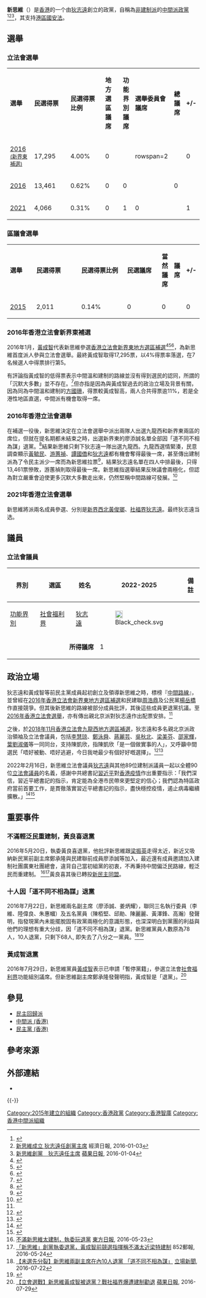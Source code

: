 {{香港政黨表
|中文名稱=新思維
|英文名稱=Third Side
|黨徽文件名 = [[File:Third_Side_Logo_2021.jpg|150px]]
|色彩編碼={{Party meta/color/新思維 (香港)}}
|組織形式=擔保有限公司
|註冊編號=2314298
|註冊名稱=新思維政策有限公司
|主席=[[狄志遠|狄志遠]]
|頭銜1=副主席
|姓名1=[[黃俊瑯|黃俊瑯]]、崔定邦
|頭銜2=秘書長
|姓名2=
|頭銜3=總幹事
|姓名3=[[陳家偉_(政治人物)|陳家偉]]
|頭銜4=司庫
|姓名4=
|創立=2016年1月3日
|總部= {{HKG}}[[九龍|九龍]][[油麻地|油麻地]][[彌敦道|彌敦道]]574號和富商業大廈26樓
|黨員人數=
|象徵顏色=
|簡稱=
|政黨口號= 新形勢·新思維
|政治派系= [[中間派_(香港)|中間派]]、[[非建制派|非建制]]
|意識形態= [[自由主義|自由主義]]<br>[[參與式民主|參與式民主]]
|政治立场= [[中間派|中間]]
|立法會議席={{Composition bar|1|90|hex={{Party meta/color/新思維 (香港)}}}}
|區議會議席={{Composition bar|0|479|hex={{Party meta/color/新思維 (香港)}}}}
|選舉委員會選委數目={{Infobox political party/seats|1|1500|hex={{Party meta/color/新思維 (香港)}}}}
|行政會議議席=
|人大代表數目=
|網站={{URL|http://www.thirdside.org.hk/}}
}}
'''新思維'''（{{lang-en|Third Side}}）是[[香港|香港]]的一个由[[狄志遠|狄志遠]]創立的政黨，自稱為[[非建制派|非建制派]]的[[中間派_(香港)|中間派]][[政黨|政黨]]<ref>{{cite news|url=http://orientaldaily.on.cc/cnt/news/20151029/00184_003.html|title=寧靜致遠：中間路線新思維|publisher=[[東方日報_(香港)|東方日報]]|date=2015-10-29|language=zh-hant|accessdate=2016-08-17|archive-date=2017-02-22|archive-url=https://web.archive.org/web/20170222123302/http://orientaldaily.on.cc/cnt/news/20151029/00184_003.html|dead-url=no}}</ref><ref>[https://topick.hket.com/article/1129161/%E6%96%B0%E6%80%9D%E7%B6%AD%E6%88%90%E7%AB%8B%20%E7%8B%84%E5%BF%97%E9%81%A0%E4%BB%BB%E5%89%B5%E9%BB%A8%E4%B8%BB%E5%B8%AD 新思維成立 狄志遠任創黨主席] {{Wayback|url=https://topick.hket.com/article/1129161/%E6%96%B0%E6%80%9D%E7%B6%AD%E6%88%90%E7%AB%8B%20%E7%8B%84%E5%BF%97%E9%81%A0%E4%BB%BB%E5%89%B5%E9%BB%A8%E4%B8%BB%E5%B8%AD |date=20180227214008 }} 經濟日報, 2016-01-03</ref><ref>[https://hk.news.appledaily.com/local/daily/article/20160104/19438143 新思維創黨　狄志遠任主席] {{Wayback|url=https://hk.news.appledaily.com/local/daily/article/20160104/19438143 |date=20180122001155 }} [[蘋果日報_(香港)|蘋果日報]], 2016-01-04</ref>，其支持[[港區國安法|港區國安法]]。

==選舉==
===立法會選舉===
{| class="wikitable" width="55%" style="text-align:center"
|- style="background:#dbc799; color:black" align=center
| width="3%" | '''選舉''' 
| width="6%" | '''民選得票'''
| width="6%" | '''民選得票比例'''
| width="5%" |  '''地方選區議席'''
| width="5%" |  '''功能界別議席'''
| width="5%" |  '''選舉委員會議席'''
| width="1%" |  '''總議席'''
| width="3%" |  '''+/-'''
|-
|[[2016年香港立法會新界東地方選區補選|2016<br><small>(新界東補選)</small>]] || 17,295  || 4.00% || 0 || {{n/a}} || rowspan=2 {{n/a}} || {{Composition bar|0|1|hex=#1975bc}} || {{Steady}} 0
|-
|[[2016年香港立法會選舉|2016]] || 13,461 || 0.62% || 0 || 0 || {{Composition bar|0|70|hex=#1975bc}} || {{Steady}} 0
|-
|[[2021年香港立法會選舉|2021]] || 4,066 || 0.31% || 0 || 1 || 0 || {{Composition bar|1|90|hex=#1975bc}} || {{increase}} 1
|}

===區議會選舉===
{| class="wikitable" width="50%" style="text-align:center"
|- style="background:#b6e6a5; color:black" align=center
| width="3%" | '''選舉''' 
| width="6%" | '''民選得票'''
| width="6%" | '''民選得票比例'''
| width="6%" | '''民選議席'''
| width="6%" | '''當然議席'''
| width="1%" |  '''議席'''
| width="3%" |  '''+/-'''
|-
|[[2015年香港區議會選舉|2015]] || 2,011 {{Steady}} || 0.14% {{Steady}} || 0 || 0 || {{Composition bar|0|458|hex=#029493}} || 0 {{Steady}}
|}

===2016年香港立法會新界東補選===
2016年1月，[[黃成智|黃成智]]代表新思維參選[[2016年香港立法會新界東地方選區補選|香港立法會新界東地方選區補選]]<ref>{{Cite web |url=http://hk.on.cc/hk/bkn/cnt/news/20160108/bkn-20160108231212606-0108_00822_001.html |title=新思維派黃成智出戰新東補選　否認𠝹票 |access-date=2016-01-25 |archive-date=2016-02-03 |archive-url=https://web.archive.org/web/20160203102615/http://hk.on.cc/hk/bkn/cnt/news/20160108/bkn-20160108231212606-0108_00822_001.html |dead-url=no }}</ref><ref>{{Cite web |url=http://hk.apple.nextmedia.com/news/art/20150808/19247914 |title=黃成智狄志遠組「新思維」擬參選 |access-date=2016-01-25 |archive-date=2017-06-11 |archive-url=https://web.archive.org/web/20170611213128/http://hk.apple.nextmedia.com/news/art/20150808/19247914 |dead-url=no }}</ref><ref>{{Cite web |url=https://hk.news.yahoo.com/%E6%96%B0%E6%80%9D%E7%B6%AD%E9%BB%83%E6%88%90%E6%99%BA%E5%87%BA%E6%88%B0%E7%AB%8B%E6%B3%95%E6%9C%83%E6%96%B0%E7%95%8C%E6%9D%B1%E8%A3%9C%E9%81%B8-151700187.html |title=新思維黃成智出戰立法會新界東補選 |access-date=2016-01-25 |archive-date=2017-07-12 |archive-url=https://web.archive.org/web/20170712081435/https://hk.news.yahoo.com/%E6%96%B0%E6%80%9D%E7%B6%AD%E9%BB%83%E6%88%90%E6%99%BA%E5%87%BA%E6%88%B0%E7%AB%8B%E6%B3%95%E6%9C%83%E6%96%B0%E7%95%8C%E6%9D%B1%E8%A3%9C%E9%81%B8-151700187.html |dead-url=no }}</ref>，為新思維首度派人參與立法會選舉。最終黃成智取得17,295票，以4%得票率落選，在7名候選人中得票排行第5。

有評論指黃成智的低得票表示中間溫和建制的路線並沒有得到選民的認同，所謂的「沉默大多數」並不存在。<ref>{{cite web|author1=劉細良|title=分析新界東補選結果|url=http://programme.rthk.hk/rthk/tv/programme.php?name=tv/pentaprismII&d=2016-02-29&p=4101&e=344461&m=episode|publisher=香港電台|accessdate=2016-03-09|archive-date=2016-03-09|archive-url=https://web.archive.org/web/20160309105340/http://programme.rthk.hk/rthk/tv/programme.php?name=tv%2FpentaprismII&d=2016-02-29&p=4101&e=344461&m=episode|dead-url=no}}</ref>但亦指是因為與黃成智過去的政治立場及背景有關，因為同為中間溫和建制的[[方國珊|方國珊]]，得票較黃成智高，兩人合共得票逾11%，若是全港性地區直選，中間派有機會取得一席。

===2016年香港立法會選舉===
在補選一役後，新思維決定在立法會選舉中派出兩隊人出選九龍西和新界東兩區的席位，但就在提名期都未結束之時，出選新界東的廖添誠名單全部因「道不同不相為謀」退黨。<ref>{{Cite web |url=https://thestandnews.com/politics/%E6%9C%AA%E9%81%B8%E5%85%88%E5%88%86%E8%A3%82-%E6%96%B0%E6%80%9D%E7%B6%AD%E5%85%A9%E5%89%AF%E4%B8%BB%E5%B8%AD%E5%9C%A8%E5%85%A710%E4%BA%BA%E9%80%80%E9%BB%A8-%E9%81%93%E4%B8%8D%E5%90%8C%E4%B8%8D%E7%9B%B8%E7%82%BA%E8%AC%80/ |title=新思維兩副主席在內10人退黨　「道不同不相為謀」 |access-date=2016-12-11 |archive-date=2020-09-29 |archive-url=https://web.archive.org/web/20200929152719/https://www.thestandnews.com/politics/%E6%9C%AA%E9%81%B8%E5%85%88%E5%88%86%E8%A3%82-%E6%96%B0%E6%80%9D%E7%B6%AD%E5%85%A9%E5%89%AF%E4%B8%BB%E5%B8%AD%E5%9C%A8%E5%85%A710%E4%BA%BA%E9%80%80%E9%BB%A8-%E9%81%93%E4%B8%8D%E5%90%8C%E4%B8%8D%E7%9B%B8%E7%82%BA%E8%AC%80/ |dead-url=no }}</ref>結果新思維只剩下狄志遠一隊出選九龍西。九龍西選情緊湊，民意調查顯示[[黃毓民|黃毓民]]、[[游蕙禎|游蕙禎]]、[[譚國僑|譚國僑]]和[[狄志遠|狄志遠]]都有機會奪得最後一席，甚至傳出建制派為了令民主派少一席而為新思維拉票<ref name=":0">{{Cite web|title=狄志遠非親生仔 建制派拒過票 - 東方日報|url=https://orientaldaily.on.cc/cnt/news/20160909/00176_016.html|accessdate=2019-12-02|work=orientaldaily.on.cc|archive-date=2020-11-24|archive-url=https://web.archive.org/web/20201124011119/https://orientaldaily.on.cc/cnt/news/20160909/00176_016.html|dead-url=no}}</ref>，結果狄志遠名單在四人中排最後，只得13,461票慘敗，游蕙禎則取得最後一席。新思維指選舉結果反映議會兩極化，但認為對立嚴重會迫使更多沉默大多數走出來，仍然堅稱中間路線可發展。<ref>{{Cite web |url=http://hk.on.cc/hk/bkn/cnt/news/20160906/bkn-20160906133819890-0906_00822_001.html |title=立會選舉：副主席腳頭差？新思維記招冧橫額 |access-date=2016-12-11 |archive-date=2017-02-22 |archive-url=https://web.archive.org/web/20170222073432/http://hk.on.cc/hk/bkn/cnt/news/20160906/bkn-20160906133819890-0906_00822_001.html |dead-url=no }}</ref>

===2021年香港立法會選舉===
新思維將派兩名成員參選、分別是[[新界西北選區|新界西北]][[黃俊瑯|黃俊瑯]]、[[社會福利界功能界別|社福界]][[狄志遠|狄志遠]]。最终狄志遠当选。
==議員==
===立法會議員===
{| class="wikitable" border="3"
|+ 
! 界別 !! 選區 !! 姓名  !! 2022-2025 !! 備註
|-
|rowspan=1|[[功能界別|功能界別]]||rowspan=1|[[社會福利界功能界別|社會福利界]]||[[狄志遠|狄志遠]]||[[File:Black_check.svg|20px]]||
|- style="text-align:center; background:#E9E9E9"
|colspan="3" align="right"|'''所得議席'''||1||
|}
</div>

== 政治立場 ==
狄志遠和黃成智等前民主黨成員起初創立及領導新思維之時，標榜『[[中間派_(香港)|中間路線]]』，並曾經在[[2016年香港立法會新界東地方選區補選|2016年香港立法會新界東地方選區補選]]和民建聯[[周浩鼎|周浩鼎]]及公民黨[[楊岳橋|楊岳橋]]作直接競爭。但其後新思維的路線被部分成員批評，其後這些成員更退黨抗議。至[[2016年香港立法會選舉|2016年香港立法會選舉]]，亦有傳出親北京派對狄志遠作出配票安排。<ref name=":0" />

之後，於[[2018年11月香港立法會九龍西地方選區補選|2018年11月香港立法會九龍西地方選區補選]]，狄志遠和多名親北京派政治領袖及立法會議員，包括[[李慧琼|李慧琼]]、[[鄭泳舜|鄭泳舜]]、[[蔣麗芸|蔣麗芸]]、[[吳秋北|吳秋北]]、[[梁美芬|梁美芬]]、[[邵家輝|邵家輝]]，[[葉劉淑儀|葉劉淑儀]]等一同同台，支持陳凱欣，指陳凱欣「是一個做實事的人」，又呼籲中間選民「唔好被動、唔好逃避，今日我哋最少有個好好嘅選擇」。<ref>{{Cite web|title=與建制同台撐陳凱欣　憶共商教育　狄志遠：你嘅表情感動我 中間選民有個好選擇 |url=https://thestandnews.com/politics/%E8%88%87%E5%BB%BA%E5%88%B6%E5%90%8C%E5%8F%B0%E6%92%90%E9%99%B3%E5%87%B1%E6%AC%A3-%E6%86%B6%E5%85%B1%E5%95%86%E6%95%99%E8%82%B2-%E7%8B%84%E5%BF%97%E9%81%A0-%E4%BD%A0%E5%98%85%E8%A1%A8%E6%83%85%E6%84%9F%E5%8B%95%E6%88%91-%E4%B8%AD%E9%96%93%E9%81%B8%E6%B0%91%E6%9C%89%E5%80%8B%E5%A5%BD%E9%81%B8%E6%93%87/|date=2018-11-13|accessdate=2019-12-02|work=立場新聞 Stand News|language=zh-hk|archive-date=2020-08-26|archive-url=https://web.archive.org/web/20200826053806/https://www.thestandnews.com/politics/%E8%88%87%E5%BB%BA%E5%88%B6%E5%90%8C%E5%8F%B0%E6%92%90%E9%99%B3%E5%87%B1%E6%AC%A3-%E6%86%B6%E5%85%B1%E5%95%86%E6%95%99%E8%82%B2-%E7%8B%84%E5%BF%97%E9%81%A0-%E4%BD%A0%E5%98%85%E8%A1%A8%E6%83%85%E6%84%9F%E5%8B%95%E6%88%91-%E4%B8%AD%E9%96%93%E9%81%B8%E6%B0%91%E6%9C%89%E5%80%8B%E5%A5%BD%E9%81%B8%E6%93%87/|dead-url=no}}</ref><ref>{{Cite web|title=陳凱欣造勢 老公邱文華「復出」 狄志遠撐場：與陳認識不深|url=http://www.mingpaocanada.com/VAN/htm/NEWS/20181114/HK-gzb1_r.htm|accessdate=2019-12-02|date=2018-11-14|last=|first=|work=www.mingpaocanada.com|language=zh-hk|archive-date=2020-08-26|archive-url=https://web.archive.org/web/20200826053757/http://www.mingpaocanada.com/VAN/htm/NEWS/20181114/HK-gzb1_r.htm|dead-url=no}}</ref> 

2022年2月16日，新思維立法會議員[[狄志遠|狄志遠]]與其他89位建制派議員一起以全體90位[[香港立法會議員列表|立法會議員]]的名義，感謝中共總書記[[習近平|習近平]]對[[2019冠狀病毒病香港疫情|香港疫情]]作出重要指示：「我們深信，習近平總書記的指示，肯定能為全港市民帶來更堅定的信心；我們認為特區政府當前首要工作，是貫徹落實習近平總書記的指示，盡快穩控疫情，遏止病毒繼續擴散。」<ref>{{Cite news|title=立法會全體議員聲明：感謝習近平總書記作出重要指示|url=https://www.inmediahk.net/node/政經/立法會全體議員聲明：感謝習近平總書記作出重要指示|work=[[獨立媒體|獨立媒體]]|date=2022-02-17|access-date=2022-02-17|archive-date=2022-04-16|archive-url=https://web.archive.org/web/20220416173428/https://www.inmediahk.net/node/%E6%94%BF%E7%B6%93/%E7%AB%8B%E6%B3%95%E6%9C%83%E5%85%A8%E9%AB%94%E8%AD%B0%E5%93%A1%E8%81%B2%E6%98%8E%EF%BC%9A%E6%84%9F%E8%AC%9D%E7%BF%92%E8%BF%91%E5%B9%B3%E7%B8%BD%E6%9B%B8%E8%A8%98%E4%BD%9C%E5%87%BA%E9%87%8D%E8%A6%81%E6%8C%87%E7%A4%BA}}</ref><ref>{{Cite news|title=立法會全體議員：在祖國強大後盾支持下　香港一定可以戰勝疫情|url=https://www.wenweipo.com/a/202202/16/AP620cc0dfe4b036dce99383f4.html|work=[[文匯報|文匯報]]|date=2022-02-16|access-date=2022-02-16|archive-date=2022-03-13|archive-url=https://web.archive.org/web/20220313031522/https://www.wenweipo.com/a/202202/16/AP620cc0dfe4b036dce99383f4.html}}</ref>

== 重要事件 ==

=== 不滿輕泛民重建制，黃良喜退黨 ===
2016年5月20日，執委黃良喜退黨，他批評新思維跟[[梁振英|梁振英]]走得太近，新近又吸納新民黨前副主席鄭承隆與民建聯前成員廖添誠等加入，最近還有成員邀請加入建制社團廣東社團總會，違背自己當初組黨的初衷，不再秉持中間偏泛民路線，輕泛民而重建制。
<ref>[http://hk.on.cc/hk/bkn/cnt/news/20160523/bkn-20160523172450968-0523_00822_001.html 不滿新思維太建制，執委玩退黨] {{Wayback|url=http://hk.on.cc/hk/bkn/cnt/news/20160523/bkn-20160523172450968-0523_00822_001.html |date=20160929080948 }} [[東方日報_(香港)|東方日報]], 2016-05-23</ref><ref>[http://www.post852.com/157849/%E3%80%8C%E6%96%B0%E6%80%9D%E7%B6%AD%E3%80%8D%E5%89%B5%E9%BB%A8%E5%9F%B7%E5%A7%94%E9%80%80%E9%BB%A8%E3%80%80%E9%BB%83%E6%88%90%E6%99%BA%E5%89%8D%E7%AB%B6%E9%81%B8%E6%8C%87%E6%8F%AE%E7%A8%B1%E4%B8%8D/ 「新思維」創黨執委退黨，黃成智前競選指揮稱不滿太近梁特建制] {{Wayback|url=http://www.post852.com/157849/%E3%80%8C%E6%96%B0%E6%80%9D%E7%B6%AD%E3%80%8D%E5%89%B5%E9%BB%A8%E5%9F%B7%E5%A7%94%E9%80%80%E9%BB%A8%E3%80%80%E9%BB%83%E6%88%90%E6%99%BA%E5%89%8D%E7%AB%B6%E9%81%B8%E6%8C%87%E6%8F%AE%E7%A8%B1%E4%B8%8D/ |date=20180829124651 }} 852郵報, 2016-05-24</ref>黃良喜其後已轉投[[新民主同盟|新民主同盟]]。

=== 十人因「道不同不相為謀」退黨 ===
2016年7月22日，新思維兩名副主席（廖添誠、姜炳耀），聯同三名執行委員（李維、陸偉良、朱惠幗）及五名黨員（陳栢堅、邱勛、陳麗麗、黃澤鋒、高瀚）發聲明，指發現黨內未能擺脫固有政黨兩極化的意識形態，也深深明白到黨團的利益與他們的理想有重大分歧，因「道不同不相為謀」退黨。新思維黨員人數原為78人，10人退黨，只剩下68人, 即失去了八分之一黨員。<ref>[https://thestandnews.com/politics/%E6%9C%AA%E9%81%B8%E5%85%88%E5%88%86%E8%A3%82-%E6%96%B0%E6%80%9D%E7%B6%AD%E5%85%A9%E5%89%AF%E4%B8%BB%E5%B8%AD%E5%9C%A8%E5%85%A710%E4%BA%BA%E9%80%80%E9%BB%A8-%E9%81%93%E4%B8%8D%E5%90%8C%E4%B8%8D%E7%9B%B8%E7%82%BA%E8%AC%80/ 【未選先分裂】新思維兩副主席在內10人退黨 「道不同不相為謀」] {{Wayback|url=https://thestandnews.com/politics/%E6%9C%AA%E9%81%B8%E5%85%88%E5%88%86%E8%A3%82-%E6%96%B0%E6%80%9D%E7%B6%AD%E5%85%A9%E5%89%AF%E4%B8%BB%E5%B8%AD%E5%9C%A8%E5%85%A710%E4%BA%BA%E9%80%80%E9%BB%A8-%E9%81%93%E4%B8%8D%E5%90%8C%E4%B8%8D%E7%9B%B8%E7%82%BA%E8%AC%80/ |date=20200929152719 }} [[立場新聞|立場新聞]], 2016-07-22</ref><ref>{{cite conference |url=https://www.hk01.com/%E7%AB%8B%E6%B3%95%E6%9C%83%E9%81%B8%E8%88%89/33012/%E6%A3%84%E9%81%B8%E6%96%B0%E6%9D%B1%E7%88%86%E9%80%80%E9%BB%A8%E6%BD%AE-%E6%96%B0%E6%80%9D%E7%B6%AD-%E7%A9%8D%E6%A5%B5%E6%8C%BD%E7%95%99-%E6%8B%92%E9%87%8D%E5%95%9F%E6%96%B0%E6%9D%B1%E6%88%B0%E7%B7%9A |author=譚貴鴻 |title=棄選新東爆退黨潮　新思維：積極挽留　拒重啟新東戰線 |newspaper=[[香港01|香港01]] |date=2016-07-22 |accessdate=2016-07-22 |archive-date=2021-08-03 |archive-url=https://web.archive.org/web/20210803042538/https://www.hk01.com/%E7%AB%8B%E6%B3%95%E6%9C%83%E9%81%B8%E8%88%89/33012/%E6%A3%84%E9%81%B8%E6%96%B0%E6%9D%B1%E7%88%86%E9%80%80%E9%BB%A8%E6%BD%AE-%E6%96%B0%E6%80%9D%E7%B6%AD-%E7%A9%8D%E6%A5%B5%E6%8C%BD%E7%95%99-%E6%8B%92%E9%87%8D%E5%95%9F%E6%96%B0%E6%9D%B1%E6%88%B0%E7%B7%9A |dead-url=no }}</ref>

=== 黃成智退黨 ===
2016年7月29日，新思維黨員[[黃成智|黃成智]]表示已申請「暫停黨籍」，參選立法會[[社會福利界功能界別|社會福利界]]功能組別議席。但新思維副主席鄭承隆發聲明指，黃成智是「退黨」。<ref>[https://hk.news.appledaily.com/local/realtime/article/20160729/55424965 【立會選戰】新思維黃成智被退黨？戰社福界爆遭建制勸退] {{Wayback|url=https://hk.news.appledaily.com/local/realtime/article/20160729/55424965 |date=20180123072256 }} [[蘋果日報_(香港)|蘋果日報]], 2016-07-29</ref>

==參見==
*[[民主回歸派|民主回歸派]]
*[[中間派_(香港)|中間派 (香港)]]
*[[民主黨_(香港)|民主黨 (香港)]]

==參考來源==
{{reflist|2}}

==外部連結==
* {{cite web |url=http://thirdside.org.hk/ |title=新思維 Third Side 政黨官方網站 |dead-url=yes |archive-url=https://web.archive.org/web/20160201092410/http://thirdside.org.hk/ |archive-date=2016-02-01 |access-date=2021-12-10 |language=zh-hant }}

{{-}}
{{香港政黨}}

[[Category:2015年建立的組織|Category:2015年建立的組織]]
[[Category:香港政黨|Category:香港政黨]]
[[Category:香港智庫|Category:香港智庫]]
[[Category:香港中間派組織|Category:香港中間派組織]]